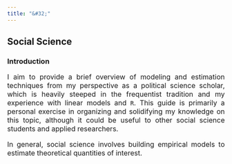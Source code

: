 ```yaml
---
title: "&#32;"
---
```

<!-- Google tag (gtag.js) -->
<script async src="https://www.googletagmanager.com/gtag/js?id=G-2BJ6GPSDGY"></script>
<script>
  window.dataLayer = window.dataLayer || [];
  function gtag(){dataLayer.push(arguments);}
  gtag('js', new Date());

  gtag('config', 'G-2BJ6GPSDGY');
</script>
<section>
  <h1> Social Science </h1>
    <h3> Introduction </h3>
    <p align="justify" style="font-size:16px;"> I aim to provide a brief overview of modeling and estimation techniques from my perspective as a political science scholar, which is heavily steeped in the frequentist tradition and my experience with linear models and `R`. This guide is primarily a personal exercise in organizing and solidifying my knowledge on this topic, although it could be useful to other social science students and applied researchers.  </p>
    <p align="justify" style="font-size:16px;"> In general, social science involves building empirical models to estimate theoretical quantities of interest. <p>
</section>


